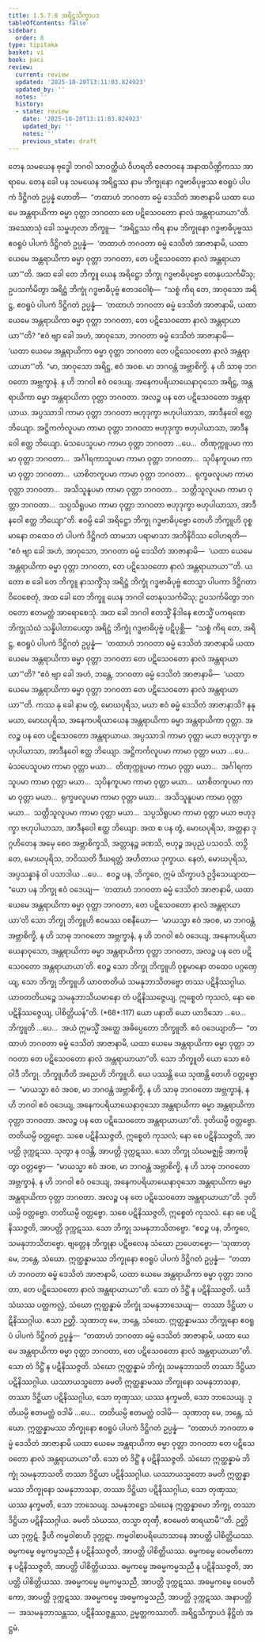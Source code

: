 ```yaml
---
title: 1.5.7.8 အရိဋ္ဌသိက္ခာပဒ
tableOfContents: false
sidebar:
  order: 8
type: tipitaka
basket: vi
book: paci
review:
  current: review
  updated: '2025-10-20T13:11:03.824923'
  updated_by: ''
  notes: ''
  history:
  - state: review
    date: '2025-10-20T13:11:03.824923'
    updated_by: ''
    notes: ''
    previous_state: draft
---
```



<DynamicBreadcrumb />


<ReviewStatus review={frontmatter.review} showDetails={true} />

<HypothesisAnnotation frontmatter={frontmatter} />

<Division number="417" book="paci" e="ch" v="2" p="175">

<Paragraph number="1247" book="paci">
တေန သမယေန ဗုဒ္ဓေါ ဘဂဝါ သာဝတ္ထိယံ ဝိဟရတိ ဇေတဝနေ အနာထပိဏ္ဍိကဿ အာရာမေ. တေန ခေါ ပန သမယေန အရိဋ္ဌဿ နာမ ဘိက္ခုနော ဂဒ္ဓဗာဓိပုဗ္ဗဿ ဧဝရူပံ ပါပကံ ဒိဋ္ဌိဂတံ ဥပ္ပန္နံ ဟောတိ—  “တထာဟံ ဘဂဝတာ ဓမ္မံ ဒေသိတံ အာဇာနာမိ ယထာ ယေမေ အန္တရာယိကာ ဓမ္မာ ဝုတ္တာ ဘဂဝတာ တေ ပဋိသေဝတော နာလံ အန္တရာယာယာ”တိ. အဿောသုံ ခေါ သမ္ဗဟုလာ ဘိက္ခူ—  “အရိဋ္ဌဿ ကိရ နာမ ဘိက္ခုနော ဂဒ္ဓဗာဓိပုဗ္ဗဿ ဧဝရူပံ ပါပကံ ဒိဋ္ဌိဂတံ ဥပ္ပန္နံ—  ‘တထာဟံ ဘဂဝတာ ဓမ္မံ ဒေသိတံ အာဇာနာမိ, ယထာ ယေမေ အန္တရာယိကာ ဓမ္မာ ဝုတ္တာ ဘဂဝတာ, တေ ပဋိသေဝတော နာလံ အန္တရာယာယာ’”တိ. အထ ခေါ တေ ဘိက္ခူ ယေန အရိဋ္ဌော ဘိက္ခု ဂဒ္ဓဗာဓိပုဗ္ဗော တေနုပသင်္ကမိံသု; ဥပသင်္ကမိတွာ အရိဋ္ဌံ ဘိက္ခုံ ဂဒ္ဓဗာဓိပုဗ္ဗံ ဧတဒဝေါစုံ—  “သစ္စံ ကိရ တေ, အာဝုသော အရိဋ္ဌ, ဧဝရူပံ ပါပကံ ဒိဋ္ဌိဂတံ ဥပ္ပန္နံ—  ‘တထာဟံ ဘဂဝတာ ဓမ္မံ ဒေသိတံ အာဇာနာမိ, ယထာ ယေမေ အန္တရာယိကာ ဓမ္မာ ဝုတ္တာ ဘဂဝတာ, တေ ပဋိသေဝတော နာလံ အန္တရာယာယာ’”တိ? “ဧဝံ ဗျာ ခေါ အဟံ, အာဝုသော, ဘဂဝတာ ဓမ္မံ ဒေသိတံ အာဇာနာမိ—  ‘ယထာ ယေမေ အန္တရာယိကာ ဓမ္မာ ဝုတ္တာ ဘဂဝတာ တေ ပဋိသေဝတော နာလံ အန္တရာယာယာ’”တိ.
</Paragraph>

<Paragraph number="1248" book="paci">
“မာ, အာဝုသော အရိဋ္ဌ, ဧဝံ အဝစ. မာ ဘဂဝန္တံ အဗ္ဘာစိက္ခိ. န ဟိ သာဓု ဘဂဝတော အဗ္ဘက္ခာနံ. န ဟိ ဘဂဝါ ဧဝံ ဝဒေယျ. အနေကပရိယာယေနာဝုသော အရိဋ္ဌ, အန္တရာယိကာ ဓမ္မာ အန္တရာယိကာ ဝုတ္တာ ဘဂဝတာ. အလဉ္စ ပန တေ ပဋိသေဝတော အန္တရာယာယ. အပ္ပဿာဒါ ကာမာ ဝုတ္တာ ဘဂဝတာ ဗဟုဒုက္ခာ ဗဟုပါယာသာ, အာဒီနဝေါ ဧတ္ထ ဘိယျော. အဋ္ဌိကင်္ကလူပမာ ကာမာ ဝုတ္တာ ဘဂဝတာ ဗဟုဒုက္ခာ ဗဟုပါယာသာ, အာဒီနဝေါ ဧတ္ထ ဘိယျော. မံသပေသူပမာ ကာမာ ဝုတ္တာ ဘဂဝတာ …ပေ…  တိဏုက္ကူပမာ ကာမာ ဝုတ္တာ ဘဂဝတာ…  အင်္ဂါရကာသူပမာ ကာမာ ဝုတ္တာ ဘဂဝတာ…  သုပိနကူပမာ ကာမာ ဝုတ္တာ ဘဂဝတာ…  ယာစိတကူပမာ ကာမာ ဝုတ္တာ ဘဂဝတာ…  ရုက္ခဖလူပမာ ကာမာ ဝုတ္တာ ဘဂဝတာ…  အသိသူနူပမာ ကာမာ ဝုတ္တာ ဘဂဝတာ…  သတ္တိသူလူပမာ ကာမာ ဝုတ္တာ ဘဂဝတာ…  သပ္ပသိရူပမာ ကာမာ ဝုတ္တာ ဘဂဝတာ ဗဟုဒုက္ခာ ဗဟုပါယာသာ, အာဒီနဝေါ ဧတ္ထ ဘိယျော”တိ.
</Paragraph>

<Paragraph number="1249" book="paci">
ဧဝမ္ပိ ခေါ အရိဋ္ဌော ဘိက္ခု ဂဒ္ဓဗာဓိပုဗ္ဗော တေဟိ ဘိက္ခူဟိ ဝုစ္စမာနော တထေဝ တံ ပါပကံ ဒိဋ္ဌိဂတံ ထာမသာ ပရာမာသာ အဘိနိဝိဿ ဝေါဟရတိ—  “ဧဝံ ဗျာ ခေါ အဟံ, အာဝုသော, ဘဂဝတာ ဓမ္မံ ဒေသိတံ အာဇာနာမိ—  ‘ယထာ ယေမေ အန္တရာယိကာ ဓမ္မာ ဝုတ္တာ ဘဂဝတာ, တေ ပဋိသေဝတော နာလံ အန္တရာယာယာ’”တိ. ယတော စ ခေါ တေ ဘိက္ခူ နာသက္ခိံသု အရိဋ္ဌံ ဘိက္ခုံ ဂဒ္ဓဗာဓိပုဗ္ဗံ ဧတသ္မာ ပါပကာ ဒိဋ္ဌိဂတာ ဝိဝေစေတုံ, အထ ခေါ တေ ဘိက္ခူ ယေန ဘဂဝါ တေနုပသင်္ကမိံသု; ဥပသင်္ကမိတွာ ဘဂဝတော ဧတမတ္ထံ အာရောစေသုံ. အထ ခေါ ဘဂဝါ ဧတသ္မိံ နိဒါနေ ဧတသ္မိံ ပကရဏေ ဘိက္ခုသံဃံ သန္နိပါတာပေတွာ အရိဋ္ဌံ ဘိက္ခုံ ဂဒ္ဓဗာဓိပုဗ္ဗံ ပဋိပုစ္ဆိ—  “သစ္စံ ကိရ တေ, အရိဋ္ဌ, ဧဝရူပံ ပါပကံ ဒိဋ္ဌိဂတံ ဥပ္ပန္နံ—  ‘တထာဟံ ဘဂဝတာ ဓမ္မံ ဒေသိတံ အာဇာနာမိ ယထာ ယေမေ အန္တရာယိကာ ဓမ္မာ ဝုတ္တာ ဘဂဝတာ တေ ပဋိသေဝတော နာလံ အန္တရာယာယာ’”တိ? “ဧဝံ ဗျာ ခေါ အဟံ, ဘန္တေ, ဘဂဝတာ ဓမ္မံ ဒေသိတံ အာဇာနာမိ—  ‘ယထာ ယေမေ အန္တရာယိကာ ဓမ္မာ ဝုတ္တာ ဘဂဝတာ တေ ပဋိသေဝတော နာလံ အန္တရာယာယာ’”တိ.
</Paragraph>

<Paragraph number="1250" book="paci">
ကဿ နု ခေါ နာမ တွံ, မောဃပုရိသ, မယာ ဧဝံ ဓမ္မံ ဒေသိတံ အာဇာနာသိ? နနု မယာ, မောဃပုရိသ, အနေကပရိယာယေန အန္တရာယိကာ ဓမ္မာ အန္တရာယိကာ ဝုတ္တာ. အလဉ္စ ပန တေ ပဋိသေဝတော အန္တရာယာယ. အပ္ပဿာဒါ ကာမာ ဝုတ္တာ မယာ ဗဟုဒုက္ခာ ဗဟုပါယာသာ, အာဒီနဝေါ ဧတ္ထ ဘိယျော. အဋ္ဌိကင်္ကလူပမာ ကာမာ ဝုတ္တာ မယာ …ပေ…  မံသပေသူပမာ ကာမာ ဝုတ္တာ မယာ…  တိဏုက္ကူပမာ ကာမာ ဝုတ္တာ မယာ…  အင်္ဂါရကာသူပမာ ကာမာ ဝုတ္တာ မယာ…  သုပိနကူပမာ ကာမာ ဝုတ္တာ မယာ…  ယာစိတကူပမာ ကာမာ ဝုတ္တာ မယာ…  ရုက္ခဖလူပမာ ကာမာ ဝုတ္တာ မယာ…  အသိသူနူပမာ ကာမာ ဝုတ္တာ မယာ…  သတ္တိသူလူပမာ ကာမာ ဝုတ္တာ မယာ…  သပ္ပသိရူပမာ ကာမာ ဝုတ္တာ မယာ ဗဟုဒုက္ခာ ဗဟုပါယာသာ, အာဒီနဝေါ ဧတ္ထ ဘိယျော. အထ စ ပန တွံ, မောဃပုရိသ, အတ္တနာ ဒုဂ္ဂဟိတေန အမှေ စေဝ အဗ္ဘာစိက္ခသိ, အတ္တာနဉ္စ ခဏသိ, ဗဟုဉ္စ အပုညံ ပသဝသိ. တဉှိ တေ, မောဃပုရိသ, ဘဝိဿတိ ဒီဃရတ္တံ အဟိတာယ ဒုက္ခာယ. နေတံ, မောဃပုရိသ, အပ္ပသန္နာနံ ဝါ ပသာဒါယ …ပေ…  ဧဝဉ္စ ပန, ဘိက္ခဝေ, ဣမံ သိက္ခာပဒံ ဥဒ္ဒိသေယျာထ—
</Paragraph>

</Division>
<Division number="418" book="paci" e="ch" v="2" p="177">

<Paragraph number="1251" book="paci">
<Emphasis>“ယော ပန ဘိက္ခု ဧဝံ ဝဒေယျ—  ‘တထာဟံ ဘဂဝတာ ဓမ္မံ ဒေသိတံ အာဇာနာမိ, ယထာ ယေမေ အန္တရာယိကာ ဓမ္မာ ဝုတ္တာ ဘဂဝတာ, တေ ပဋိသေဝတော နာလံ အန္တရာယာယာ’တိ သော ဘိက္ခု ဘိက္ခူဟိ ဧဝမဿ ဝစနီယော—  ‘မာယသ္မာ ဧဝံ အဝစ, မာ ဘဂဝန္တံ အဗ္ဘာစိက္ခိ, န ဟိ သာဓု ဘဂဝတော အဗ္ဘက္ခာနံ, န ဟိ ဘဂဝါ ဧဝံ ဝဒေယျ, အနေကပရိယာယေနာဝုသော, အန္တရာယိကာ ဓမ္မာ အန္တရာယိကာ ဝုတ္တာ ဘဂဝတာ, အလဉ္စ ပန တေ ပဋိသေဝတော အန္တရာယာယာ’တိ. ဧဝဉ္စ သော ဘိက္ခု ဘိက္ခူဟိ ဝုစ္စမာနော တထေဝ ပဂ္ဂဏှေယျ, သော ဘိက္ခု ဘိက္ခူဟိ ယာဝတတိယံ သမနုဘာသိတဗ္ဗော တဿ ပဋိနိဿဂ္ဂါယ. ယာဝတတိယဉ္စေ သမနုဘာသိယမာနော တံ ပဋိနိဿဇ္ဇေယျ, ဣစ္စေတံ ကုသလံ, နော စေ ပဋိနိဿဇ္ဇေယျ, ပါစိတ္တိယန်”</Emphasis>တိ. (*68*:<Emphasis>117</Emphasis>)
</Paragraph>

</Division>
<Division number="419" book="paci" e="ch" v="2" p="177">

<Paragraph number="1252" book="paci">
<Emphasis>ယော ပနာ</Emphasis>တိ ယော ယာဒိသော …ပေ…  <Emphasis>ဘိက္ခူ</Emphasis>တိ …ပေ…  အယံ ဣမသ္မိံ အတ္ထေ အဓိပ္ပေတော ဘိက္ခူတိ.
</Paragraph>

<Paragraph number="1253" book="paci">
<Emphasis>ဧဝံ ဝဒေယျာ</Emphasis>တိ—  “တထာဟံ ဘဂဝတာ ဓမ္မံ ဒေသိတံ အာဇာနာမိ, ယထာ ယေမေ အန္တရာယိကာ ဓမ္မာ ဝုတ္တာ ဘဂဝတာ တေ ပဋိသေဝတော နာလံ အန္တရာယာယာ”တိ.
</Paragraph>

<Paragraph number="1254" book="paci">
<Emphasis>သော ဘိက္ခူ</Emphasis>တိ ယော သော ဧဝံဝါဒီ ဘိက္ခု.
</Paragraph>

<Paragraph number="1255" book="paci">
<Emphasis>ဘိက္ခူဟီ</Emphasis>တိ အညေဟိ ဘိက္ခူဟိ. ယေ ပဿန္တိ ယေ သုဏန္တိ တေဟိ ဝတ္တဗ္ဗော—  “မာယသ္မာ ဧဝံ အဝစ, မာ ဘဂဝန္တံ အဗ္ဘာစိက္ခိ, န ဟိ သာဓု ဘဂဝတော အဗ္ဘက္ခာနံ, န ဟိ ဘဂဝါ ဧဝံ ဝဒေယျ, အနေကပရိယာယေနာဝုသော အန္တရာယိကာ ဓမ္မာ အန္တရာယိကာ ဝုတ္တာ ဘဂဝတာ. အလဉ္စ ပန တေ ပဋိသေဝတော အန္တရာယာယာ”တိ. ဒုတိယမ္ပိ ဝတ္တဗ္ဗော. တတိယမ္ပိ ဝတ္တဗ္ဗော. သစေ ပဋိနိဿဇ္ဇတိ, ဣစ္စေတံ ကုသလံ; နော စေ ပဋိနိဿဇ္ဇတိ, အာပတ္တိ ဒုက္ကဋဿ. သုတွာ န ဝဒန္တိ, အာပတ္တိ ဒုက္ကဋဿ. သော ဘိက္ခု <Emphasis>သံဃမဇ္ဈမ္ပိ</Emphasis> အာကဍ္ဎိတွာ ဝတ္တဗ္ဗော—  “မာယသ္မာ ဧဝံ အဝစ, မာ ဘဂဝန္တံ အဗ္ဘာစိက္ခိ, န ဟိ သာဓု ဘဂဝတော အဗ္ဘက္ခာနံ, န ဟိ ဘဂဝါ ဧဝံ ဝဒေယျ, အနေကပရိယာယေနာဝုသော အန္တရာယိကာ ဓမ္မာ အန္တရာယိကာ ဝုတ္တာ ဘဂဝတာ. အလဉ္စ ပန တေ ပဋိသေဝတော အန္တရာယာယာ”တိ. ဒုတိယမ္ပိ ဝတ္တဗ္ဗော. တတိယမ္ပိ ဝတ္တဗ္ဗော. သစေ ပဋိနိဿဇ္ဇတိ, ဣစ္စေတံ ကုသလံ. နော စေ ပဋိနိဿဇ္ဇတိ, အာပတ္တိ ဒုက္ကဋဿ. သော ဘိက္ခု သမနုဘာသိတဗ္ဗော. “ဧဝဉ္စ ပန, ဘိက္ခဝေ, သမနုဘာသိတဗ္ဗော. ဗျတ္တေန ဘိက္ခုနာ ပဋိဗလေန သံဃော ဉာပေတဗ္ဗော—
</Paragraph>

</Division>
<Division number="420" book="paci" e="ch" v="2" p="178">

<Paragraph number="1256" book="paci">
‘သုဏာတု မေ, ဘန္တေ, သံဃော. ဣတ္ထန္နာမဿ ဘိက္ခုနော ဧဝရူပံ ပါပကံ ဒိဋ္ဌိဂတံ ဥပ္ပန္နံ—  “တထာဟံ ဘဂဝတာ ဓမ္မံ ဒေသိတံ အာဇာနာမိ, ယထာ ယေမေ အန္တရာယိကာ ဓမ္မာ ဝုတ္တာ ဘဂဝတာ, တေ ပဋိသေဝတော နာလံ အန္တရာယာယာ”တိ. သော တံ ဒိဋ္ဌိံ န ပဋိနိဿဇ္ဇတိ. ယဒိ သံဃဿ ပတ္တကလ္လံ, သံဃော ဣတ္ထန္နာမံ ဘိက္ခုံ သမနုဘာသေယျ—  တဿာ ဒိဋ္ဌိယာ ပဋိနိဿဂ္ဂါယ. ဧသာ ဉတ္တိ.
</Paragraph>

<Paragraph number="1257" book="paci">
သုဏာတု မေ, ဘန္တေ, သံဃော. ဣတ္ထန္နာမဿ ဘိက္ခုနော ဧဝရူပံ ပါပကံ ဒိဋ္ဌိဂတံ ဥပ္ပန္နံ—  “တထာဟံ ဘဂဝတာ ဓမ္မံ ဒေသိတံ အာဇာနာမိ, ယထာ ယေမေ အန္တရာယိကာ ဓမ္မာ ဝုတ္တာ ဘဂဝတာ, တေ ပဋိသေဝတော နာလံ အန္တရာယာယာ”တိ. သော တံ ဒိဋ္ဌိံ န ပဋိနိဿဇ္ဇတိ. သံဃော ဣတ္ထန္နာမံ ဘိက္ခုံ သမနုဘာသတိ တဿာ ဒိဋ္ဌိယာ ပဋိနိဿဂ္ဂါယ. ယဿာယသ္မတော ခမတိ ဣတ္ထန္နာမဿ ဘိက္ခုနော သမနုဘာသနာ, တဿာ ဒိဋ္ဌိယာ ပဋိနိဿဂ္ဂါယ, သော တုဏှဿ; ယဿ နက္ခမတိ, သော ဘာသေယျ.
</Paragraph>

<Paragraph number="1258" book="paci">
ဒုတိယမ္ပိ ဧတမတ္ထံ ဝဒါမိ …ပေ…  တတိယမ္ပိ ဧတမတ္ထံ ဝဒါမိ—  သုဏာတု မေ, ဘန္တေ, သံဃော. ဣတ္ထန္နာမဿ ဘိက္ခုနော ဧဝရူပံ ပါပကံ ဒိဋ္ဌိဂတံ ဥပ္ပန္နံ—  “တထာဟံ ဘဂဝတာ ဓမ္မံ ဒေသိတံ အာဇာနာမိ ယထာ ယေမေ အန္တရာယိကာ ဓမ္မာ ဝုတ္တာ ဘဂဝတာ တေ ပဋိသေဝတော နာလံ အန္တရာယာယာ”တိ. သော တံ ဒိဋ္ဌိံ န ပဋိနိဿဇ္ဇတိ. သံဃော ဣတ္ထန္နာမံ ဘိက္ခုံ သမနုဘာသတိ တဿာ ဒိဋ္ဌိယာ ပဋိနိဿဂ္ဂါယ. ယဿာယသ္မတော ခမတိ ဣတ္ထန္နာမဿ ဘိက္ခုနော သမနုဘာသနာ, တဿာ ဒိဋ္ဌိယာ ပဋိနိဿဂ္ဂါယ, သော တုဏှဿ; ယဿ နက္ခမတိ, သော ဘာသေယျ.
</Paragraph>

<Paragraph number="1259" book="paci">
သမနုဘဋ္ဌော သံဃေန ဣတ္ထန္နာမော ဘိက္ခု, တဿာ ဒိဋ္ဌိယာ ပဋိနိဿဂ္ဂါယ. ခမတိ သံဃဿ, တသ္မာ တုဏှီ, ဧဝမေတံ ဓာရယာမီ’”တိ.
</Paragraph>

<Paragraph number="1260" book="paci">
ဉတ္တိယာ ဒုက္ကဋံ. ဒွီဟိ ကမ္မဝါစာဟိ ဒုက္ကဋာ. ကမ္မဝါစာပရိယောသာနေ အာပတ္တိ ပါစိတ္တိယဿ.
</Paragraph>

</Division>
<Division number="421" book="paci" e="ch" v="2" p="179">

<Paragraph number="1261" book="paci">
ဓမ္မကမ္မေ ဓမ္မကမ္မသညီ န ပဋိနိဿဇ္ဇတိ, အာပတ္တိ ပါစိတ္တိယဿ. ဓမ္မကမ္မေ ဝေမတိကော န ပဋိနိဿဇ္ဇတိ, အာပတ္တိ ပါစိတ္တိယဿ. ဓမ္မကမ္မေ အဓမ္မကမ္မသညီ န ပဋိနိဿဇ္ဇတိ, အာပတ္တိ ပါစိတ္တိယဿ.
</Paragraph>

<Paragraph number="1262" book="paci">
အဓမ္မကမ္မေ ဓမ္မကမ္မသညီ, အာပတ္တိ ဒုက္ကဋဿ. အဓမ္မကမ္မေ ဝေမတိကော, အာပတ္တိ ဒုက္ကဋဿ. အဓမ္မကမ္မေ အဓမ္မကမ္မသညီ, အာပတ္တိ ဒုက္ကဋဿ.
</Paragraph>

</Division>
<Division number="422" book="paci" e="ch" v="2" p="179">

<Paragraph number="1263" book="paci">
အနာပတ္တိ—  အသမနုဘာသန္တဿ, ပဋိနိဿဇ္ဇန္တဿ, ဥမ္မတ္တကဿာတိ.

</Paragraph>
</Division>

<Paragraph number="1264" type="center" book="paci">
အရိဋ္ဌသိက္ခာပဒံ နိဋ္ဌိတံ အဋ္ဌမံ.
</Paragraph>